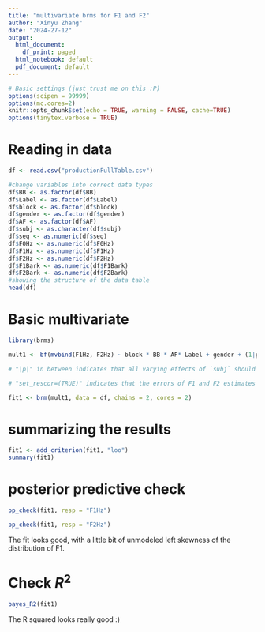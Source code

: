 ```yaml
---
title: "multivariate brms for F1 and F2"
author: "Xinyu Zhang"
date: "2024-27-12"
output:
  html_document:
    df_print: paged
  html_notebook: default
  pdf_document: default
---
```


```r
# Basic settings (just trust me on this :P)
options(scipen = 99999) 
options(mc.cores=2) 
knitr::opts_chunk$set(echo = TRUE, warning = FALSE, cache=TRUE)
options(tinytex.verbose = TRUE)
```

# Reading in data

```r
df <- read.csv("productionFullTable.csv")

#change variables into correct data types
df$BB <- as.factor(df$BB)
df$Label <- as.factor(df$Label)
df$block <- as.factor(df$block)
df$gender <- as.factor(df$gender)
df$AF <- as.factor(df$AF)
df$subj <- as.character(df$subj)
df$seq <- as.numeric(df$seq)
df$F0Hz <- as.numeric(df$F0Hz)
df$F1Hz <- as.numeric(df$F1Hz)
df$F2Hz <- as.numeric(df$F2Hz)
df$F1Bark <- as.numeric(df$F1Bark)
df$F2Bark <- as.numeric(df$F2Bark)
#showing the structure of the data table
head(df)
```

# Basic multivariate

```r
library(brms)

mult1 <- bf(mvbind(F1Hz, F2Hz) ~ block * BB * AF* Label + gender + (1|p|subj) + (1|q|word)) + set_rescor(TRUE)

# "|p|" in between indicates that all varying effects of `subj` should be modeled aas correlated (F1&F2 intercept per subject). Same with "|q|".

# "set_rescor=(TRUE)" indicates that the errors of F1 and F2 estimates are to be modeled as correlated

fit1 <- brm(mult1, data = df, chains = 2, cores = 2)
```

# summarizing the results

```r
fit1 <- add_criterion(fit1, "loo")
summary(fit1)
```

# posterior predictive check

```r
pp_check(fit1, resp = "F1Hz")

pp_check(fit1, resp = "F2Hz")
```

The fit looks good, with a little bit of unmodeled left skewness of the distribution of F1.

# Check $R^2$

```r
bayes_R2(fit1)
```

The R squared looks really good :)